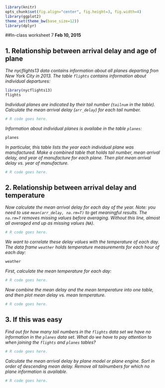```r
library(knitr)
opts_chunk$set(fig.align="center", fig.height=3, fig.width=4)
library(ggplot2)
theme_set(theme_bw(base_size=12))
library(dplyr)
```
##In-class worksheet 7
**Feb 10, 2015**

## 1. Relationship between arrival delay and age of plane

*The nycflights13 data contains information about all planes departing fron New York City in 2013. The table `flights` contains information about individual departures:*
```r
library(nycflights13)
flights
```
*Individual planes are indicated by their tail number (`tailnum` in the table). Calculate the mean arrival delay (`arr_delay`) for each tail number.*
```r
# R code goes here.
```
*Information about individual planes is availabe in the table `planes`:*
```r
planes
```
*In particular, this table lists the year each individual plane was manufactured. Make a combined table that holds tail number, mean arrival delay, and year of manufacture for each plane. Then plot mean arrival delay vs. year of manufacture.*
```r
# R code goes here.
```

## 2. Relationship between arrival delay and temperature
*Now calculate the mean arrival delay for each day of the year. Note: you need to use `mean(arr_delay, na.rm=T)` to get meaningful results. The `na.rm=T` removes missing values before averaging. Without this line, almost all averaged end up as missing values (`NA`).*
```r
# R code goes here.
```

*We want to correlate these delay values with the temperature of each day. The data frame `weather` holds temperature measurements for each hour of each day:*
```r
weather
```
*First, calculate the mean temperature for each day:*
```r
# R code goes here.
```
*Now combine the mean delay and the mean temperature into one table, and then plot mean delay vs. mean temperature.*
```r
# R code goes here.
```

## 3. If this was easy

*Find out for how many tail numbers in the `flights` data set we have no information in the `planes` data set. What do we have to pay attention to when joining the `flights` and `planes` tables?*
```r
# R code goes here.
```

*Calculate the mean arrival delay by plane model or plane engine. Sort in order of descending mean delay. Remove all tailnumbers for which no plane information is available.*
```r
# R code goes here.
```

